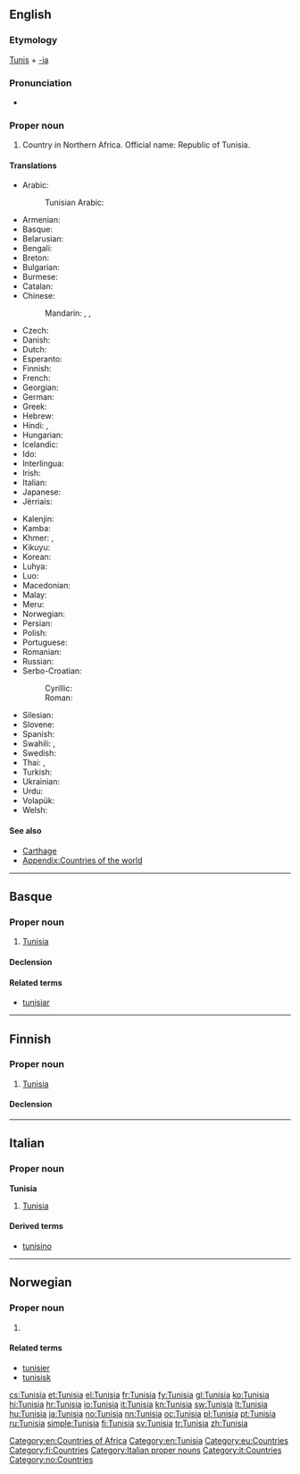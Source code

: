 {{also|Tunísia}}
==English==
{{wikipedia}}

===Etymology===
[[Tunis]] + [[-ia]]

===Pronunciation===
* {{audio|En-us-Tunisia.ogg|Audio (US)|lang=en}}
*: {{rhymes|iʒə}}

===Proper noun===
{{en-proper noun}}

# Country in Northern Africa. Official name: Republic of Tunisia.

====Translations====
{{trans-top|Republic of Tunisia}}
* Arabic: {{t+|ar|تونس|m|tr=tuunis}}
*: Tunisian Arabic: {{t|aeb|تونس|f|alt=تُونِسْ|tr=tūnis|sc=Arab}}
* Armenian: {{t|hy|Թունիս}}
* Basque: {{t|eu|Tunisia}}
* Belarusian: {{t|be|Туніс|m|tr=Tunís|sc=Cyrl}}
* Bengali: {{t|bn|তিউনিসিয়া|sc=Beng}}
* Breton: {{t|br|Tunizia}}
* Bulgarian: {{t|bg|Тунис|m|tr=Tunís|sc=Cyrl}}
* Burmese: {{t|my|တူနီးရှားနိုင်ငံ|tr=tuni:hra: nuing-ngam|sc=Mymr}}
* Catalan: {{t+|ca|Tunísia|f}}
* Chinese:
*: Mandarin: {{t+|cmn|突尼斯|tr=Tūnísī|sc=Hani}}, {{t+|cmn|突尼西亞|sc=Hani}}, {{t|cmn|突尼西亚|tr=Tūníxīyà|sc=Hani}}
* Czech: {{t+|cs|Tunisko|n}}
* Danish: {{t+|da|Tunesien}}
* Dutch: {{t+|nl|Tunesië}}
* Esperanto: {{t|eo|Tunizio}}
* Finnish: {{t+|fi|Tunisia}}
* French: {{t+|fr|Tunisie|f}}
* Georgian: {{t|ka|ტუნისი|tr=tunisi|sc=Geor}}
* German: {{t+|de|Tunesien|n}}
* Greek: {{t+|el|Τυνησία|f}}
* Hebrew: {{t|he|תוניסיה|sc=Hebr}}
* Hindi: {{t+|hi|ट्यूनिशिया|m|tr=ṭyūniśiyā|sc=Deva}}, {{t|hi|तूनिस|tr=tūnis|sc=Deva}}
* Hungarian: {{t+|hu|Tunézia}}
* Icelandic: {{t+|is|Túnis|n}}
* Ido: {{t+|io|Tunizia}}
* Interlingua: {{t|ia|Tunisia}}
* Irish: {{t|ga|Túinéis|alt=An Túinéis|f}}
* Italian: {{t+|it|Tunisia|f}}
* Japanese: {{t+|ja|チュニジア|tr=Chunijia}}
* Jèrriais: {{t|roa-jer|Teunnisie|f}}
{{trans-mid}}
* Kalenjin: {{t|kln|Tunisia}}
* Kamba: {{t|kam|Tunisia}}
* Khmer: {{t|km|ប្រទេសទុយណេស៊ី|tr=prɑteih tuynesii|sc=Khmr}}, {{t|km|ទុយណេស៊ី|tr=tuynesii|sc=Khmr}}
* Kikuyu: {{t|ki|Tunisia}}
* Korean: {{t+|ko|튀니지|tr=Twiniji|sc=Kore}}
* Luhya: {{t|luy|Tunisia}}
* Luo: {{t|luo|Tunisia}}
* Macedonian: {{t|mk|Тунис|m|tr=Túnis}}
* Malay: {{t|ms|Tunisia}}
* Meru: {{t|mer|Tunisia}}
* Norwegian: {{t+|no|Tunisia}}
* Persian: {{t|fa|تونس|tr=Tunes|sc=fa-Arab}}
* Polish: {{t+|pl|Tunezja}}
* Portuguese: {{t+|pt|Tunísia}}
* Romanian: {{t|ro|Tunisia|f}}
* Russian: {{t+|ru|Тунис|m|tr=Tunís}}
* Serbo-Croatian:
*: Cyrillic: {{t|sh|Ту̀нис|m|sc=Cyrl}}
*: Roman: {{t|sh|Tùnis|m}}
* Silesian: {{t|szl|Tůnezyjo|f}}
* Slovene: {{t|sl|Tunízija|f}}
* Spanish: {{t+|es|Túnez}}
* Swahili: {{t+|sw|Tunisia}}, {{t|sw|Utunisi}}
* Swedish: {{t+|sv|Tunisien}}
* Thai: {{t|th|ประเทศตูนิเซีย|tr=bpràtêt dtoonísia|sc=Thai}}, {{t+|th|ตูนิเซีย|tr=dtoonísia|sc=Thai}}
* Turkish: {{t+|tr|Tunus}}
* Ukrainian: {{t+|uk|Туніс|m|tr=Tunís|sc=Cyrl}}
* Urdu: {{t|ur|تونس|tr=tūnis|sc=ur-Arab}}
* Volapük: {{t+|vo|Tünisän}}
* Welsh: {{t|cy|Tiwnisia}}
{{trans-bottom}}

====See also====
* [[Carthage]]
* [[Appendix:Countries of the world]]

[[Category:en:Countries of Africa]]
[[Category:en:Tunisia]]
----

==Basque==
{{wikipedia|lang=eu}}

===Proper noun===
{{head|eu|proper noun}}

# [[#English|Tunisia]]

====Declension====
{{eu-decl-prop inanim noun-a|AWW=Tunisi|a=1}}

====Related terms====
* [[tunisiar]]

[[Category:eu:Countries]]

----

==Finnish==
{{wikipedia|lang=fi}}

===Proper noun===
{{fi-proper noun}}

# [[#English|Tunisia]]

====Declension====
{{fi-decl-kulkija|n=sg|Tunisi|a}}

[[Category:fi:Countries]]

----

==Italian==
{{wikipedia|lang=it}}

===Proper noun===
'''Tunisia''' {{g|f}}

# [[#English|Tunisia]]

====Derived terms====
* [[tunisino]]

[[Category:Italian proper nouns]]
[[Category:it:Countries]]

----

==Norwegian==

===Proper noun===
{{no-proper noun}}

# {{l|en|Tunisia}}

====Related terms====
* [[tunisier]]
* [[tunisisk]]

[[Category:no:Countries]]

[[cs:Tunisia]]
[[et:Tunisia]]
[[el:Tunisia]]
[[fr:Tunisia]]
[[fy:Tunisia]]
[[gl:Tunisia]]
[[ko:Tunisia]]
[[hi:Tunisia]]
[[hr:Tunisia]]
[[io:Tunisia]]
[[it:Tunisia]]
[[kn:Tunisia]]
[[sw:Tunisia]]
[[lt:Tunisia]]
[[hu:Tunisia]]
[[ja:Tunisia]]
[[no:Tunisia]]
[[nn:Tunisia]]
[[oc:Tunisia]]
[[pl:Tunisia]]
[[pt:Tunisia]]
[[ru:Tunisia]]
[[simple:Tunisia]]
[[fi:Tunisia]]
[[sv:Tunisia]]
[[tr:Tunisia]]
[[zh:Tunisia]]